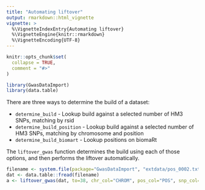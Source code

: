 ```yaml
---
title: "Automating liftover"
output: rmarkdown::html_vignette
vignette: >
  %\VignetteIndexEntry{Automating liftover}
  %\VignetteEngine{knitr::rmarkdown}
  %\VignetteEncoding{UTF-8}
---
```


```r
knitr::opts_chunk$set(
  collapse = TRUE,
  comment = "#>"
)
```

```r
library(GwasDataImport)
library(data.table)
```

There are three ways to determine the build of a dataset:

- `determine_build` - Lookup build against a selected number of HM3 SNPs, matching by rsid
- `determine_build_position` - Lookup build against a selected number of HM3 SNPs, matching by chromosome and position
- `determine_build_biomart` - Lookup positions on biomaRt

The `liftover_gwas` function determines the build using each of those options, and then performs the liftover automatically.

```r
filename <- system.file(package="GwasDataImport", "extdata/pos_0002.txt.gz")
dat <- data.table::fread(filename)
a <- liftover_gwas(dat, to=38, chr_col="CHROM", pos_col="POS", snp_col="RSID", ea_col="ALT", oa_col="REF")
```
